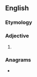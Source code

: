 ==English==

===Etymology===
{{suffix|en|dandy|ier|alt1=dand(y)}}

===Adjective===
{{head|en|comparative adjective}}

# {{en-comparative of|dandy}}

===Anagrams===
* {{anagrams|en|a=addeinr|drained|indread|nadired}}